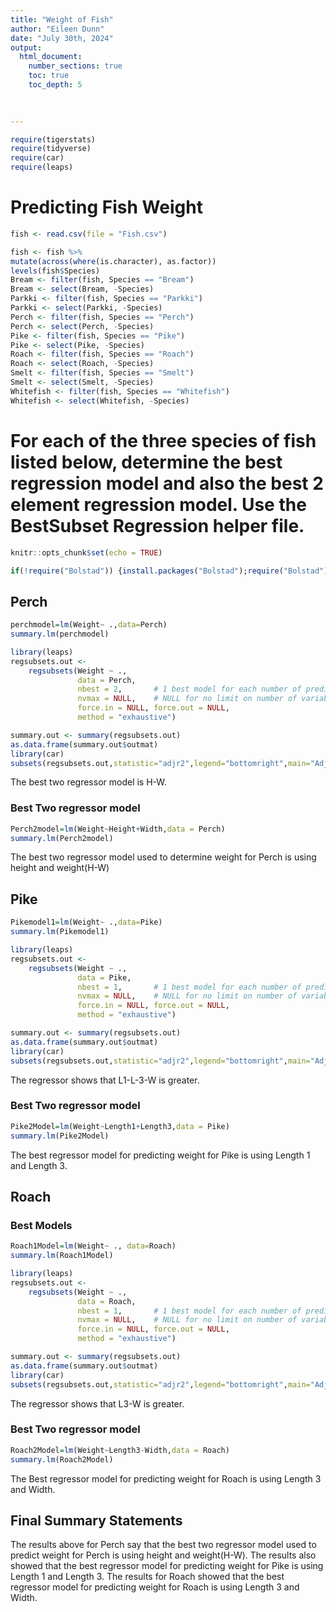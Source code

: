 ```yaml
---
title: "Weight of Fish"
author: "Eileen Dunn"   
date: "July 30th, 2024"   
output: 
  html_document:
    number_sections: true
    toc: true
    toc_depth: 5

 
    
---
```



```r
require(tigerstats)
require(tidyverse)
require(car)
require(leaps)
```

# Predicting Fish Weight
```r
fish <- read.csv(file = "Fish.csv")
```

```r
 
fish <- fish %>%
mutate(across(where(is.character), as.factor))
levels(fish$Species)
Bream <- filter(fish, Species == "Bream")
Bream <- select(Bream, -Species) 
Parkki <- filter(fish, Species == "Parkki")
Parkki <- select(Parkki, -Species) 
Perch <- filter(fish, Species == "Perch")
Perch <- select(Perch, -Species) 
Pike <- filter(fish, Species == "Pike")
Pike <- select(Pike, -Species) 
Roach <- filter(fish, Species == "Roach")
Roach <- select(Roach, -Species) 
Smelt <- filter(fish, Species == "Smelt")
Smelt <- select(Smelt, -Species) 
Whitefish <- filter(fish, Species == "Whitefish")
Whitefish <- select(Whitefish, -Species) 
```

# For each of the three species of fish listed below, determine the best regression model and also the best 2 element regression model. Use the BestSubset Regression helper file.

```r
knitr::opts_chunk$set(echo = TRUE)
```
```r

if(!require("Bolstad")) {install.packages("Bolstad");require("Bolstad")}
```

## Perch

```r
perchmodel=lm(Weight~ .,data=Perch)
summary.lm(perchmodel)
```  

```r
library(leaps)
regsubsets.out <-
    regsubsets(Weight ~ .,
               data = Perch,
               nbest = 2,       # 1 best model for each number of predictors
               nvmax = NULL,    # NULL for no limit on number of variables
               force.in = NULL, force.out = NULL,
               method = "exhaustive")

summary.out <- summary(regsubsets.out)
as.data.frame(summary.out$outmat)
library(car)
subsets(regsubsets.out,statistic="adjr2",legend="bottomright",main="Adjusted R^2")
```

The best two regressor model is H-W.

### Best Two regressor model

```r
Perch2model=lm(Weight~Height+Width,data = Perch)
summary.lm(Perch2model)
```

The best two regressor model used to determine weight for Perch is using height and weight(H-W)

## Pike

```r
Pikemodel1=lm(Weight~ .,data=Pike)
summary.lm(Pikemodel1)
```

```r
library(leaps)
regsubsets.out <-
    regsubsets(Weight ~ .,
               data = Pike,
               nbest = 1,       # 1 best model for each number of predictors
               nvmax = NULL,    # NULL for no limit on number of variables
               force.in = NULL, force.out = NULL,
               method = "exhaustive")

summary.out <- summary(regsubsets.out)
as.data.frame(summary.out$outmat)
library(car)
subsets(regsubsets.out,statistic="adjr2",legend="bottomright",main="Adjusted R^2")
```

The regressor shows that L1-L-3-W is greater.  

### Best Two regressor model

```r
Pike2Model=lm(Weight~Length1+Length3,data = Pike)
summary.lm(Pike2Model)
```

The best regressor model for predicting weight for Pike is using Length 1 and Length 3.  


## Roach

### Best Models

```r
Roach1Model=lm(Weight~ ., data=Roach)
summary.lm(Roach1Model)
```
```r
library(leaps)
regsubsets.out <-
    regsubsets(Weight ~ .,
               data = Roach,
               nbest = 1,       # 1 best model for each number of predictors
               nvmax = NULL,    # NULL for no limit on number of variables
               force.in = NULL, force.out = NULL,
               method = "exhaustive")

summary.out <- summary(regsubsets.out)
as.data.frame(summary.out$outmat)
library(car)
subsets(regsubsets.out,statistic="adjr2",legend="bottomright",main="Adjusted R^2")
```

The regressor shows that L3-W is greater.

### Best Two regressor model


```r
Roach2Model=lm(Weight~Length3-Width,data = Roach)
summary.lm(Roach2Model)
```

The Best regressor model for predicting weight for Roach is using Length 3 and Width.


## Final Summary Statements

The results above for Perch say that the best two regressor model used to predict weight for Perch is using height and weight(H-W). The results also showed that the best regressor model for predicting weight for Pike is using Length 1 and Length 3. The results for Roach showed that the best regressor model for predicting weight for Roach is using Length 3 and Width.


